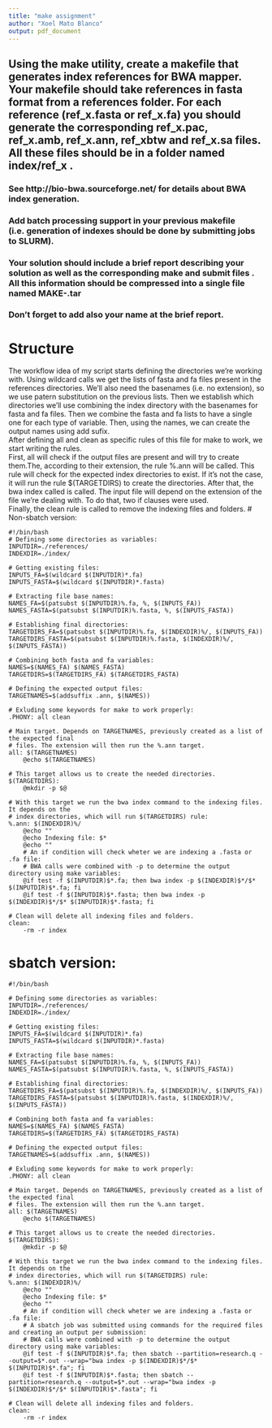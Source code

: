 ```yaml
---
title: "make assignment"
author: "Xoel Mato Blanco"
output: pdf_document
---
```

## Using the make utility, create a makefile that generates index references for BWA mapper. Your makefile should take references in fasta format from a references folder. For each reference (ref_x.fasta or ref_x.fa) you should generate the corresponding ref_x.pac, ref_x.amb, ref_x.ann, ref_xbtw and ref_x.sa files. All these files should be in a folder named index/ref_x .
### See http://bio-bwa.sourceforge.net/ for details about BWA index generation.  
  
### Add batch processing support in your previous makefile (i.e. generation of indexes should be done by submitting jobs to SLURM).  

### Your solution should include a brief report describing your solution as well as the corresponding make and submit files . All this information should be compressed into a single file named MAKE-<your name>.tar  

### Don't forget to add also your name at the brief report.   
# Structure
The workflow idea of my script starts defining the directories we're working with. Using wildcard calls we get the lists of fasta and fa files present in the references directories. We'll also need the basenames (i.e. no extension), so we use patern substitution on the previous lists. Then we establish which directories we'll use combining the index directory with the basenames for fasta and fa files. Then we combine the fasta and fa lists to have a single one for each type of variable. Then, using the names, we can create the output names using add sufix.  
After defining all and clean as specific rules of this file for make to work, we start writing the rules.  
First, all will check if the output files are present and will try to create them.The, according to their extension, the rule %.ann will be called. This rule will check for the expected index directories to exist. If it's not the case, it will run the rule $(TARGETDIRS) to create the directories. After that, the bwa index called is called. The input file will depend on the extension of the file we're dealing with. To do that, two if clauses were used.  
Finally, the clean rule is called to remove the indexing files and folders.
# Non-sbatch version:
```{}
#!/bin/bash
# Defining some directories as variables:
INPUTDIR=./references/
INDEXDIR=./index/

# Getting existing files:
INPUTS_FA=$(wildcard $(INPUTDIR)*.fa)
INPUTS_FASTA=$(wildcard $(INPUTDIR)*.fasta)

# Extracting file base names:
NAMES_FA=$(patsubst $(INPUTDIR)%.fa, %, $(INPUTS_FA))
NAMES_FASTA=$(patsubst $(INPUTDIR)%.fasta, %, $(INPUTS_FASTA))

# Establishing final directories:
TARGETDIRS_FA=$(patsubst $(INPUTDIR)%.fa, $(INDEXDIR)%/, $(INPUTS_FA))
TARGETDIRS_FASTA=$(patsubst $(INPUTDIR)%.fasta, $(INDEXDIR)%/, $(INPUTS_FASTA))

# Combining both fasta and fa variables:
NAMES=$(NAMES_FA) $(NAMES_FASTA)
TARGETDIRS=$(TARGETDIRS_FA) $(TARGETDIRS_FASTA)

# Defining the expected output files:
TARGETNAMES=$(addsuffix .ann, $(NAMES))
 
# Exluding some keywords for make to work properly:
.PHONY: all clean

# Main target. Depends on TARGETNAMES, previously created as a list of the expected final 
# files. The extension will then run the %.ann target.
all: $(TARGETNAMES)
	@echo $(TARGETNAMES)
	
# This target allows us to create the needed directories.
$(TARGETDIRS):	
	@mkdir -p $@

# With this target we run the bwa index command to the indexing files. It depends on the 
# index directories, which will run $(TARGETDIRS) rule:
%.ann: $(INDEXDIR)%/
	@echo ""
	@echo Indexing file: $*
	@echo ""
	# An if condition will check wheter we are indexing a .fasta or .fa file:
	# BWA calls were combined with -p to determine the output directory using make variables:
	@if test -f $(INPUTDIR)$*.fa; then bwa index -p $(INDEXDIR)$*/$* $(INPUTDIR)$*.fa; fi
	@if test -f $(INPUTDIR)$*.fasta; then bwa index -p $(INDEXDIR)$*/$* $(INPUTDIR)$*.fasta; fi

# Clean will delete all indexing files and folders.
clean:
	-rm -r index	
```
# sbatch version:
```{}
#!/bin/bash

# Defining some directories as variables:
INPUTDIR=./references/
INDEXDIR=./index/

# Getting existing files:
INPUTS_FA=$(wildcard $(INPUTDIR)*.fa)
INPUTS_FASTA=$(wildcard $(INPUTDIR)*.fasta)

# Extracting file base names:
NAMES_FA=$(patsubst $(INPUTDIR)%.fa, %, $(INPUTS_FA))
NAMES_FASTA=$(patsubst $(INPUTDIR)%.fasta, %, $(INPUTS_FASTA))

# Establishing final directories:
TARGETDIRS_FA=$(patsubst $(INPUTDIR)%.fa, $(INDEXDIR)%/, $(INPUTS_FA))
TARGETDIRS_FASTA=$(patsubst $(INPUTDIR)%.fasta, $(INDEXDIR)%/, $(INPUTS_FASTA))

# Combining both fasta and fa variables:
NAMES=$(NAMES_FA) $(NAMES_FASTA)
TARGETDIRS=$(TARGETDIRS_FA) $(TARGETDIRS_FASTA)

# Defining the expected output files:
TARGETNAMES=$(addsuffix .ann, $(NAMES))
 
# Exluding some keywords for make to work properly:
.PHONY: all clean

# Main target. Depends on TARGETNAMES, previously created as a list of the expected final 
# files. The extension will then run the %.ann target.
all: $(TARGETNAMES)
	@echo $(TARGETNAMES)
	
# This target allows us to create the needed directories.
$(TARGETDIRS):	
	@mkdir -p $@

# With this target we run the bwa index command to the indexing files. It depends on the 
# index directories, which will run $(TARGETDIRS) rule:
%.ann: $(INDEXDIR)%/
	@echo ""
	@echo Indexing file: $*
	@echo ""
	# An if condition will check wheter we are indexing a .fasta or .fa file:
	# A sbatch job was submitted using commands for the required files and creating an output per submission:
	# BWA calls were combined with -p to determine the output directory using make variables:
	@if test -f $(INPUTDIR)$*.fa; then sbatch --partition=research.q --output=$*.out --wrap="bwa index -p $(INDEXDIR)$*/$* $(INPUTDIR)$*.fa"; fi
	@if test -f $(INPUTDIR)$*.fasta; then sbatch --partition=research.q --output=$*.out --wrap="bwa index -p $(INDEXDIR)$*/$* $(INPUTDIR)$*.fasta"; fi

# Clean will delete all indexing files and folders.
clean:
	-rm -r index
```
